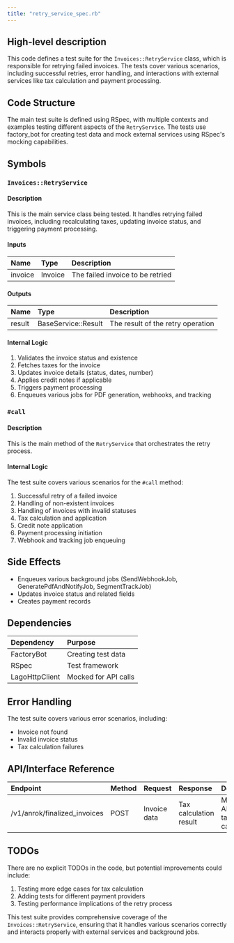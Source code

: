 ```yaml
---
title: "retry_service_spec.rb"
---
```


## High-level description
This code defines a test suite for the `Invoices::RetryService` class, which is responsible for retrying failed invoices. The tests cover various scenarios, including successful retries, error handling, and interactions with external services like tax calculation and payment processing.

## Code Structure
The main test suite is defined using RSpec, with multiple contexts and examples testing different aspects of the `RetryService`. The tests use factory_bot for creating test data and mock external services using RSpec's mocking capabilities.

## Symbols

### `Invoices::RetryService`
#### Description
This is the main service class being tested. It handles retrying failed invoices, including recalculating taxes, updating invoice status, and triggering payment processing.

#### Inputs
| Name | Type | Description |
|:-----|:-----|:------------|
| invoice | Invoice | The failed invoice to be retried |

#### Outputs
| Name | Type | Description |
|:-----|:-----|:------------|
| result | BaseService::Result | The result of the retry operation |

#### Internal Logic
1. Validates the invoice status and existence
2. Fetches taxes for the invoice
3. Updates invoice details (status, dates, number)
4. Applies credit notes if applicable
5. Triggers payment processing
6. Enqueues various jobs for PDF generation, webhooks, and tracking

### `#call`
#### Description
This is the main method of the `RetryService` that orchestrates the retry process.

#### Internal Logic
The test suite covers various scenarios for the `#call` method:
1. Successful retry of a failed invoice
2. Handling of non-existent invoices
3. Handling of invoices with invalid statuses
4. Tax calculation and application
5. Credit note application
6. Payment processing initiation
7. Webhook and tracking job enqueuing

## Side Effects
- Enqueues various background jobs (SendWebhookJob, GeneratePdfAndNotifyJob, SegmentTrackJob)
- Updates invoice status and related fields
- Creates payment records

## Dependencies
| Dependency | Purpose |
|:-----------|:--------|
| FactoryBot | Creating test data |
| RSpec | Test framework |
| LagoHttpClient | Mocked for API calls |

## Error Handling
The test suite covers various error scenarios, including:
- Invoice not found
- Invalid invoice status
- Tax calculation failures

## API/Interface Reference
| Endpoint | Method | Request | Response | Description |
|:---------|:-------|:--------|:---------|:------------|
| /v1/anrok/finalized_invoices | POST | Invoice data | Tax calculation result | Mocked API call for tax calculation |

## TODOs
There are no explicit TODOs in the code, but potential improvements could include:
1. Testing more edge cases for tax calculation
2. Adding tests for different payment providers
3. Testing performance implications of the retry process

This test suite provides comprehensive coverage of the `Invoices::RetryService`, ensuring that it handles various scenarios correctly and interacts properly with external services and background jobs.